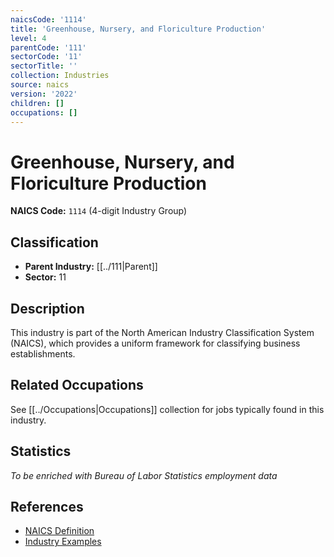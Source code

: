 ```yaml
---
naicsCode: '1114'
title: 'Greenhouse, Nursery, and Floriculture Production'
level: 4
parentCode: '111'
sectorCode: '11'
sectorTitle: ''
collection: Industries
source: naics
version: '2022'
children: []
occupations: []
---
```

# Greenhouse, Nursery, and Floriculture Production

**NAICS Code:** `1114` (4-digit Industry Group)

## Classification

- **Parent Industry:** [[../111|Parent]]
- **Sector:** 11

## Description

This industry is part of the North American Industry Classification System (NAICS), which provides a uniform framework for classifying business establishments.

## Related Occupations

See [[../Occupations|Occupations]] collection for jobs typically found in this industry.

## Statistics

*To be enriched with Bureau of Labor Statistics employment data*

## References

- [NAICS Definition](https://www.census.gov/naics/)
- [Industry Examples](https://www.census.gov/naics/2022NAICS/)
